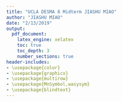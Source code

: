 ```yaml
---
title: "UCLA DESMA 8 Midterm JIASHU MIAO"
author: "JIASHU MIAO"
date: "2/13/2019"
output:
  pdf_document:
    latex_engine: xelatex
    toc: true
    toc_depth: 3
    number_sections: true
header-includes:
- \usepackage{color}
- \usepackage{graphicx}
- \usepackage{multirow}
- \usepackage{MnSymbol,wasysym}
- \usepackage{blindtext}
---
```

